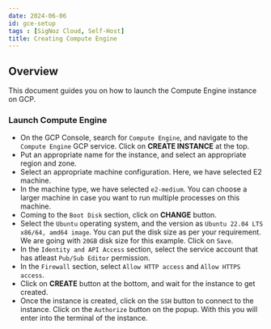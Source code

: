```yaml
---
date: 2024-06-06
id: gce-setup
tags : [SigNoz Cloud, Self-Host]
title: Creating Compute Engine
---
```


## Overview

This document guides you on how to launch the Compute Engine instance on GCP.

### Launch Compute Engine

- On the GCP Console, search for `Compute Engine`, and navigate to the `Compute Engine` GCP service. Click on **CREATE INSTANCE** at the top.
- Put an appropriate name for the instance, and select an appropriate region and zone.
- Select an appropriate machine configuration. Here, we have selected E2 machine.
- In the machine type, we have selected `e2-medium`. You can choose a larger machine in case you want to run multiple processes on this machine.
- Coming to the `Boot Disk` section, click on **CHANGE** button.
- Select the `Ubuntu` operating system, and the version as `Ubuntu 22.04 LTS x86/64, amd64 image`. You can put the disk size as per your requirement. We are going with `20GB` disk size for this example. Click on `Save`.
- In the `Identity and API Access` section, select the service account that has atleast `Pub/Sub Editor` permission.
- In the `Firewall` section, select `Allow HTTP access` and `Allow HTTPS access`.
- Click on **CREATE** button at the bottom, and wait for the instance to get created.
- Once the instance is created, click on the `SSH` button to connect to the instance. Click on the `Authorize` button on the popup. With this you will enter into the terminal of the instance.

